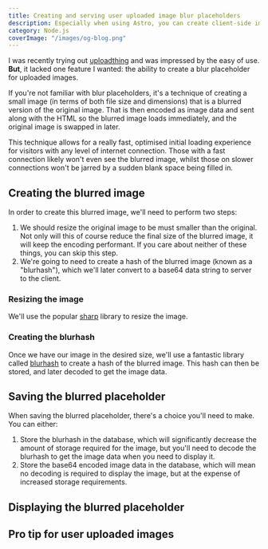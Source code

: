 ```yaml
---
title: Creating and serving user uploaded image blur placeholders
description: Especially when using Astro, you can create client-side image blur placeholders that are fast to load and look great.
category: Node.js
coverImage: "/images/og-blog.png"
---
```



I was recently trying out [uploadthing](https://uploadthing.com/) and was impressed by the easy of use. **But**, it lacked one feature I wanted: the ability to create a blur placeholder for uploaded images.

<Example>
  <SimpleExample />
</Example>

If you're not familiar with blur placeholders, it's a technique of creating a small image (in terms of both file size and dimensions) that is a blurred version of the original image. That is then encoded as image data and sent along with the HTML so the blurred image loads immediately, and the original image is swapped in later.

This technique allows for a really fast, optimised initial loading experience for visitors with any level of internet connection. Those with a fast connection likely won't even see the blurred image, whilst those on slower connections won't be jarred by a sudden blank space being filled in.

## Creating the blurred image

In order to create this blurred image, we'll need to perform two steps:

1. We should resize the original image to be must smaller than the original. Not only will this of course reduce the final size of the blurred image, it will keep the encoding performant. If you care about neither of these things, you can skip this step.
2. We're going to need to create a hash of the blurred image (known as a "blurhash"), which we'll later convert to a base64 data string to server to the client.

### Resizing the image

We'll use the popular [sharp](https://sharp.pixelplumbing.com/) library to resize the image.

### Creating the blurhash

Once we have our image in the desired size, we'll use a fantastic library called [blurhash](https://www.npmjs.com/package/blurhash) to create a hash of the blurred image. This hash can then be stored, and later decoded to get the image data.

## Saving the blurred placeholder

When saving the blurred placeholder, there's a choice you'll need to make. You can either:

1. Store the blurhash in the database, which will significantly decrease the amount of storage required for the image, but you'll need to decode the blurhash to get the image data when you need to display it.
2. Store the base64 encoded image data in the database, which will mean no decoding is required to display the image, but at the expense of increased storage requirements.

## Displaying the blurred placeholder

## Pro tip for user uploaded images
